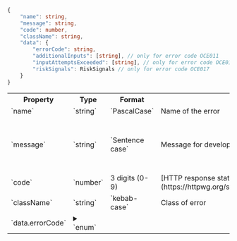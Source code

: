 
```typescript title="Error Type"
{
    "name": string,
    "message": string,
    "code": number,
    "className": string,
    "data": {
        "errorCode": string,
        "additionalInputs": [string], // only for error code OCE011
        "inputAttemptsExceeded": [string], // only for error code OCE019
        "riskSignals": RiskSignals // only for error code OCE017
    }
}
```

<table>
    <tr>
        <th>Property</th>
        <th>Type</th>
        <th>Format</th>
        <th>Description</th>
        <th>Example</th>
    </tr>
    <tr>
        <td>`name`</td>
        <td>`string`</td>
        <td>`PascalCase`</td>
        <td>Name of the error</td>
        <td>`"BadRequest"`</td>
    </tr>
    <tr>
        <td>`message`</td>
        <td>`string`</td>
        <td>`Sentence case`</td>
        <td>Message for developer that explains the error</td>
        <td>`"Additional information is required to source data for user: birthDate"`</td>
    </tr>
    <tr>
        <td>`code`</td>
        <td>`number`</td>
        <td>3 digits (0-9)</td>
        <td>[HTTP response status code](https://httpwg.org/specs/rfc9110.html#overview.of.status.codes)</td>
        <td>`400`</td>
    </tr>
    <tr>
        <td>`className`</td>
        <td>`string`</td>
        <td>`kebab-case`</td>
        <td>Class of error</td>
        <td>`bad-request`</td>
    </tr>
    <tr>
        <td>`data.errorCode`</td>
        <td>
            <details>
                <summary>`enum`</summary>

                See [Error Codes](./errors#error-codes) for possible values
            </details>
        </td>
        <td>3 letters and 3 digits (0-9)</td>
        <td>[Verified error code](./errors#error-codes)</td>
        <td>`"OCE011"`</td>
    </tr>
    <tr>
        <td>`data.additionalInputs`</td>
        <td>`[string]`</td>
        <td>`camelCase`</td>
        <td>Additional inputs to source [credentials](./data#credentials) for user, where multiple values indicates **inclusive OR** (only included for [`OCE011`](./errors#oce011))</td>
        <td>`["birthDate", "ssn4"]`</td>
    </tr>
    <tr>
        <td>`data.inputAttemptsExceeded`</td>
        <td>`[string]`</td>
        <td>`camelCase`</td>
        <td>Input(s) for which the attempts limit (3 for each input) has been exceeded (only included for [`OCE019`](./errors#oce019))</td>
        <td>`["birthDate", "ssn4"]`</td>
    </tr>
    <tr>
        <td>`data.riskSignals`</td>
        <td>[`RiskSignals`](#risksignals)</td>
        <td>`Object`</td>
        <td>[Verified risk signals](./data#risk-signals) associated with the 1-Click Signup event</td>
        <td>See [`RiskSignals` example](#example-risksignals)</td>
    </tr>
</table>